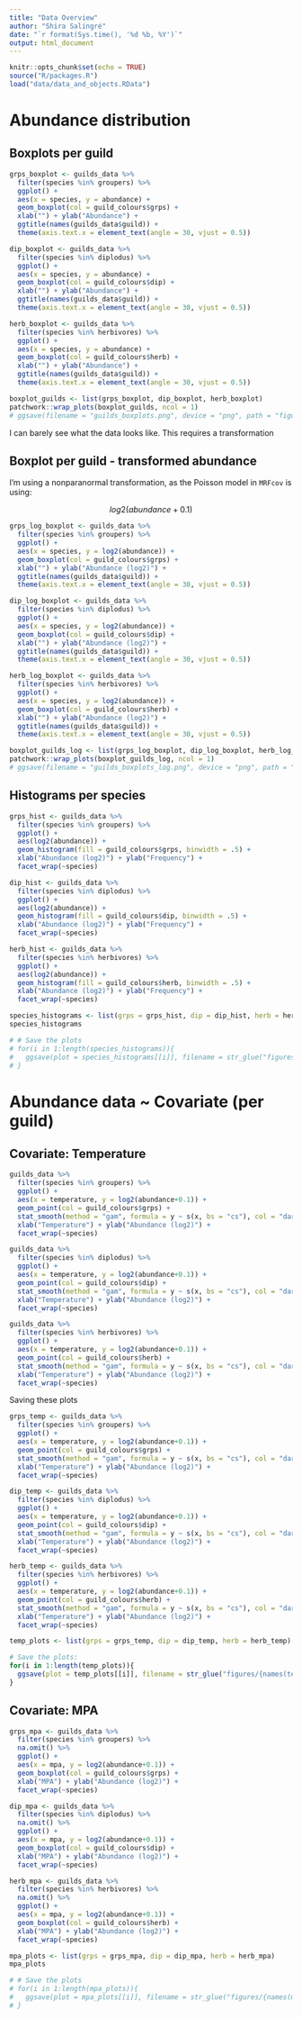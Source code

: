 ```yaml
---
title: "Data Overview"
author: "Shira Salingré"
date: "`r format(Sys.time(), '%d %b, %Y')`"
output: html_document
---
```


```r
knitr::opts_chunk$set(echo = TRUE)
source("R/packages.R")
load("data/data_and_objects.RData")
```

# Abundance distribution

## Boxplots per guild

```r
grps_boxplot <- guilds_data %>% 
  filter(species %in% groupers) %>% 
  ggplot() +
  aes(x = species, y = abundance) +
  geom_boxplot(col = guild_colours$grps) +
  xlab("") + ylab("Abundance") +
  ggtitle(names(guilds_data$guild)) +
  theme(axis.text.x = element_text(angle = 30, vjust = 0.5))

dip_boxplot <- guilds_data %>% 
  filter(species %in% diplodus) %>% 
  ggplot() +
  aes(x = species, y = abundance) +
  geom_boxplot(col = guild_colours$dip) +
  xlab("") + ylab("Abundance") +
  ggtitle(names(guilds_data$guild)) +
  theme(axis.text.x = element_text(angle = 30, vjust = 0.5))

herb_boxplot <- guilds_data %>% 
  filter(species %in% herbivores) %>% 
  ggplot() +
  aes(x = species, y = abundance) +
  geom_boxplot(col = guild_colours$herb) +
  xlab("") + ylab("Abundance") +
  ggtitle(names(guilds_data$guild)) +
  theme(axis.text.x = element_text(angle = 30, vjust = 0.5))

boxplot_guilds <- list(grps_boxplot, dip_boxplot, herb_boxplot)
patchwork::wrap_plots(boxplot_guilds, ncol = 1)
# ggsave(filename = "guilds_boxplots.png", device = "png", path = "figures", height = 8, width = 6, units = "in")

```

I can barely see what the data looks like. This requires a transformation

## Boxplot per guild - transformed abundance

I'm using a nonparanormal transformation, as the Poisson model in `MRFcov` is using:

$$log2(abundance+0.1)$$

```r
grps_log_boxplot <- guilds_data %>% 
  filter(species %in% groupers) %>% 
  ggplot() +
  aes(x = species, y = log2(abundance)) +
  geom_boxplot(col = guild_colours$grps) +
  xlab("") + ylab("Abundance (log2)") +
  ggtitle(names(guilds_data$guild)) +
  theme(axis.text.x = element_text(angle = 30, vjust = 0.5))

dip_log_boxplot <- guilds_data %>% 
  filter(species %in% diplodus) %>% 
  ggplot() +
  aes(x = species, y = log2(abundance)) +
  geom_boxplot(col = guild_colours$dip) +
  xlab("") + ylab("Abundance (log2)") +
  ggtitle(names(guilds_data$guild)) +
  theme(axis.text.x = element_text(angle = 30, vjust = 0.5))

herb_log_boxplot <- guilds_data %>% 
  filter(species %in% herbivores) %>% 
  ggplot() +
  aes(x = species, y = log2(abundance)) +
  geom_boxplot(col = guild_colours$herb) +
  xlab("") + ylab("Abundance (log2)") +
  ggtitle(names(guilds_data$guild)) +
  theme(axis.text.x = element_text(angle = 30, vjust = 0.5))

boxplot_guilds_log <- list(grps_log_boxplot, dip_log_boxplot, herb_log_boxplot)
patchwork::wrap_plots(boxplot_guilds_log, ncol = 1)
# ggsave(filename = "guilds_boxplots_log.png", device = "png", path = "figures", height = 8, width = 6, units = "in")

```

## Histograms per species

```r
grps_hist <- guilds_data %>% 
  filter(species %in% groupers) %>% 
  ggplot() +
  aes(log2(abundance)) +
  geom_histogram(fill = guild_colours$grps, binwidth = .5) +
  xlab("Abundance (log2)") + ylab("Frequency") +
  facet_wrap(~species)

dip_hist <- guilds_data %>% 
  filter(species %in% diplodus) %>% 
  ggplot() +
  aes(log2(abundance)) +
  geom_histogram(fill = guild_colours$dip, binwidth = .5) +
  xlab("Abundance (log2)") + ylab("Frequency") +
  facet_wrap(~species)

herb_hist <- guilds_data %>% 
  filter(species %in% herbivores) %>% 
  ggplot() +
  aes(log2(abundance)) +
  geom_histogram(fill = guild_colours$herb, binwidth = .5) +
  xlab("Abundance (log2)") + ylab("Frequency") +
  facet_wrap(~species)

species_histograms <- list(grps = grps_hist, dip = dip_hist, herb = herb_hist)
species_histograms

# # Save the plots
# for(i in 1:length(species_histograms)){
#   ggsave(plot = species_histograms[[i]], filename = str_glue("figures/{names(species_histograms)[i]}_hist.png"), device = "png")
# }

```

# Abundance data ~ Covariate (per guild)

## Covariate: Temperature
```r
guilds_data %>% 
  filter(species %in% groupers) %>% 
  ggplot() +
  aes(x = temperature, y = log2(abundance+0.1)) +
  geom_point(col = guild_colours$grps) +
  stat_smooth(method = "gam", formula = y ~ s(x, bs = "cs"), col = "darkcyan", alpha = 0.3) +
  xlab("Temperature") + ylab("Abundance (log2)") +
  facet_wrap(~species)

guilds_data %>% 
  filter(species %in% diplodus) %>% 
  ggplot() +
  aes(x = temperature, y = log2(abundance+0.1)) +
  geom_point(col = guild_colours$dip) +
  stat_smooth(method = "gam", formula = y ~ s(x, bs = "cs"), col = "darkcyan", alpha = 0.3) +
  xlab("Temperature") + ylab("Abundance (log2)") +
  facet_wrap(~species)

guilds_data %>% 
  filter(species %in% herbivores) %>% 
  ggplot() +
  aes(x = temperature, y = log2(abundance+0.1)) +
  geom_point(col = guild_colours$herb) +
  stat_smooth(method = "gam", formula = y ~ s(x, bs = "cs"), col = "darkcyan", alpha = 0.3) +
  xlab("Temperature") + ylab("Abundance (log2)") +
  facet_wrap(~species)

```

Saving these plots
```r
grps_temp <- guilds_data %>% 
  filter(species %in% groupers) %>% 
  ggplot() +
  aes(x = temperature, y = log2(abundance+0.1)) +
  geom_point(col = guild_colours$grps) +
  stat_smooth(method = "gam", formula = y ~ s(x, bs = "cs"), col = "darkcyan", alpha = 0.3) +
  xlab("Temperature") + ylab("Abundance (log2)") +
  facet_wrap(~species)

dip_temp <- guilds_data %>% 
  filter(species %in% diplodus) %>% 
  ggplot() +
  aes(x = temperature, y = log2(abundance+0.1)) +
  geom_point(col = guild_colours$dip) +
  stat_smooth(method = "gam", formula = y ~ s(x, bs = "cs"), col = "darkcyan", alpha = 0.3) +
  xlab("Temperature") + ylab("Abundance (log2)") +
  facet_wrap(~species)

herb_temp <- guilds_data %>% 
  filter(species %in% herbivores) %>% 
  ggplot() +
  aes(x = temperature, y = log2(abundance+0.1)) +
  geom_point(col = guild_colours$herb) +
  stat_smooth(method = "gam", formula = y ~ s(x, bs = "cs"), col = "darkcyan", alpha = 0.3) +
  xlab("Temperature") + ylab("Abundance (log2)") +
  facet_wrap(~species)

temp_plots <- list(grps = grps_temp, dip = dip_temp, herb = herb_temp)

# Save the plots:
for(i in 1:length(temp_plots)){
  ggsave(plot = temp_plots[[i]], filename = str_glue("figures/{names(temp_plots)[i]}_temp.png"), device = "png")
}

```

## Covariate: MPA

```r
grps_mpa <- guilds_data %>% 
  filter(species %in% groupers) %>% 
  na.omit() %>% 
  ggplot() +
  aes(x = mpa, y = log2(abundance+0.1)) +
  geom_boxplot(col = guild_colours$grps) +
  xlab("MPA") + ylab("Abundance (log2)") +
  facet_wrap(~species)

dip_mpa <- guilds_data %>% 
  filter(species %in% diplodus) %>% 
  na.omit() %>% 
  ggplot() +
  aes(x = mpa, y = log2(abundance+0.1)) +
  geom_boxplot(col = guild_colours$dip) +
  xlab("MPA") + ylab("Abundance (log2)") +
  facet_wrap(~species)

herb_mpa <- guilds_data %>% 
  filter(species %in% herbivores) %>% 
  na.omit() %>% 
  ggplot() +
  aes(x = mpa, y = log2(abundance+0.1)) +
  geom_boxplot(col = guild_colours$herb) +
  xlab("MPA") + ylab("Abundance (log2)") +
  facet_wrap(~species)

mpa_plots <- list(grps = grps_mpa, dip = dip_mpa, herb = herb_mpa)
mpa_plots

# # Save the plots
# for(i in 1:length(mpa_plots)){
#   ggsave(plot = mpa_plots[[i]], filename = str_glue("figures/{names(mpa_plots)[i]}_mpa.png"), device = "png")
# }

```



